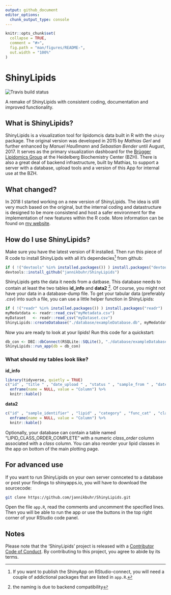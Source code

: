 ---
output: github_document
editor_options: 
  chunk_output_type: console
---

<!-- README.md is generated from README.Rmd. Please edit that file -->

```{r, include = FALSE}
knitr::opts_chunk$set(
  collapse = TRUE,
  comment = "#>",
  fig.path = "man/figures/README-",
  out.width = "100%"
)
```

# ShinyLipids

<!-- badges: start -->
![Travis build status](https://travis-ci.com/jannikbuhr/ShinyLipids.svg?token=czApY9arsWuqNrp7yAYj&branch=master)
<!-- badges: end -->


A remake of ShinyLipids with consistent coding, documentation and improved functionality.

## What is ShinyLipids?

ShinyLipids is a visualization tool for lipidomcis data built in R with the `shiny` package. The original
version was developed in 2015 by _Mathias Gerl_ and further enhanced by _Manuel Haußmann_ and _Sebastian Bender_ until August, 2017.
It serves as the primary visualization dashboard for the [Brügger Lipidomics Group](https://bzh.db-engine.de/default.asp?lfn=2241&fg=4289) at the Heidelberg Biochemistry Center (BZH).
There is also a great deal of backend infrastructure, built by Mathias, to support a server with a database,
upload tools and a version of this App for internal use at the BZH.

## What changed?

In 2018 I started working on a new version of ShinyLipids. The idea is still very much based on the original,
but the internal coding and datastructure is designed to be more consistend and host a safer environment
for the implementation of new features within the R code. More information can be found on [my website](https://jmbuhr.de/project/shinylipids/).

## How do I use ShinyLipids?

Make sure you have the latest version of R installed. 
Then run this piece of R code to install ShinyLipds with all it's dependecies^[If you want to publish the ShinyApp on RStudio-connect, you will need a couple of addictional packages that
are listed in `app.R`.] from github:

```{r, eval=FALSE}
if ( !("devtools" %in% installed.packages()) ) install.packages("devtools")
devtools::install_github("jannikbuhr/ShinyLipids")
```

ShinyLipids gets the data it needs from a datbase.
This database needs to contain at least the two tables **id_info** and **data2** ^[the naming is due to backend compatibility].
Of course, you might not have your data in a database-dump file. To
get your tabular data (preferably _.csv_) into such a file, you can use a little helper
function in ShinyLipids:

```{r, eval=FALSE}
if ( !("readr" %in% installed.packages()) ) install.packages("readr")
myMedatdata <- readr::read_csv("myMetadata.csv")
myDataset   <- readr::read_csv("myDataset.csv")
ShinyLipids::createDatabase("./database/exampleDatabase.db", myMedatdata, myDataset)
```

Now you are ready to look at your lipids! Run this code for a quickstart:

```{r, eval=FALSE}
db_con <- DBI::dbConnect(RSQLite::SQLite(), "./database/exampleDatabase.db")
ShinyLipids::run_app(db = db_con)
```

### What should my tables look like?

**id_info**

```{r, echo=FALSE, warning=FALSE, message=FALSE}
library(tidyverse, quietly = TRUE)
c("id" , "title " , "date_upload " , "status " , "sample_from " , "date_sample " , "extracted_by " , "date_extraction " , "measured_by " , "date_measured " , "distinct_samples " , "data_lines " , "file " , "instruments") %>%
  enframe(name = NULL, value = "Column") %>%
  knitr::kable()
```

**data2**

```{r, echo=FALSE, warning=FALSE, message=FALSE}
c("id" , "sample_identifier" , "lipid" , "category" , "func_cat" , "class" , "length" , "db" , "oh" , "chains" , "chain_sums" , "sample" , "sample_replicate" , "sample_replicate_technical" , "value") %>%
  enframe(name = NULL, value = "Column") %>%
  knitr::kable()
```

Optionally, your database can contain a table named "LIPID_CLASS_ORDER_COMPLETE" with
a numeric _class_order_ column associated with a _class_ column.
You can also reorder your lipid classes in the app on bottom of the main plotting page.

## For advanced use

If you want to run ShinyLipids on your own server connceted to a database
or post your findings to shinyapps.io, you will have to download the sourcecode:

```{bash, eval=FALSE}
git clone https://github.com/jannikbuhr/ShinyLipids.git
```

Open the file `app.R`, read the comments and uncomment the specified lines. Then you
will be able to run the app or use the buttons in the top right corner of your RStudio code panel.

## Notes

Please note that the 'ShinyLipids' project is released with a
[Contributor Code of Conduct](CODE_OF_CONDUCT.md).
By contributing to this project, you agree to abide by its terms.

